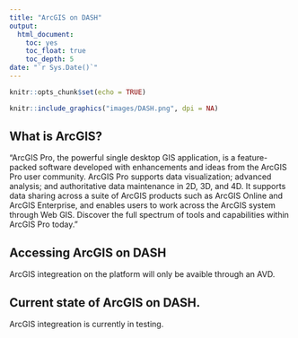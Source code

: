 ```yaml
---
title: "ArcGIS on DASH"
output:
  html_document:
    toc: yes
    toc_float: true
    toc_depth: 5
date: "`r Sys.Date()`"
---
```


```r
knitr::opts_chunk$set(echo = TRUE)
```

```r
knitr::include_graphics("images/DASH.png", dpi = NA)
```

## What is ArcGIS?

"ArcGIS Pro, the powerful single desktop GIS application, is a feature-packed software developed with enhancements and ideas from the ArcGIS Pro user community. ArcGIS Pro supports data visualization; advanced analysis; and authoritative data maintenance in 2D, 3D, and 4D. It supports data sharing across a suite of ArcGIS products such as ArcGIS Online and ArcGIS Enterprise, and enables users to work across the ArcGIS system through Web GIS. Discover the full spectrum of tools and capabilities within ArcGIS Pro today."

## Accessing ArcGIS on DASH

ArcGIS integreation on the platform will only be avaible through an AVD.

## Current state of ArcGIS on DASH.

ArcGIS integreation is currently in testing.

